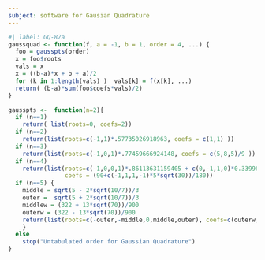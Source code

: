 ```yaml
---
subject: software for Gausian Quadrature
---
```


```r
#| label: GQ-87a
gaussquad <- function(f, a = -1, b = 1, order = 4, ...) {
  foo = gausspts(order)
  x = foo$roots
  vals = x
  x = ((b-a)*x + b + a)/2
  for (k in 1:length(vals) )  vals[k] = f(x[k], ...)
  return( (b-a)*sum(foo$coefs*vals)/2)
}

gausspts <-  function(n=2){
  if (n==1)
    return( list(roots=0, coefs=2))
  if (n==2)
    return(list(roots=c(-1,1)*.57735026918963, coefs = c(1,1) ))
  if (n==3)
    return(list(roots=c(-1,0,1)*.77459666924148, coefs = c(5,8,5)/9 ))
  if (n==4)
    return(list(roots=c(-1,0,0,1)*.86113631159405 + c(0,-1,1,0)*0.33998104358486,
                coefs = (90+c(-1,1,1,-1)*5*sqrt(30))/180))
  if (n==5) {
    middle = sqrt(5 - 2*sqrt(10/7))/3
    outer =  sqrt(5 + 2*sqrt(10/7))/3
    middlew = (322 + 13*sqrt(70))/900
    outerw = (322 - 13*sqrt(70))/900
    return(list(roots=c(-outer,-middle,0,middle,outer), coefs=c(outerw,middlew, 128/225, middlew, outerw)))
    }
  else
    stop("Untabulated order for Gaussian Quadrature")
}
```
